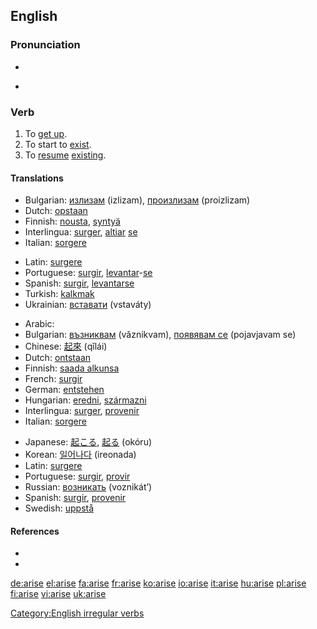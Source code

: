 ==English==

===Pronunciation===
*{{IPA|/əˈraɪz/}}
*{{audio|en-us-arise.ogg|Audio (US)}}
*:{{rhymes|aɪz}}

===Verb===
{{en-verb|arises|arising|arose|arisen}}

# To [[get up]].
# To start to [[exist]].
# To [[resume]] [[exist]]ing.

====Translations====
{{trans-top|get up, stand up}}
*Bulgarian: [[излизам]] (izlizam), [[произлизам]] (proizlizam)
*Dutch: [[opstaan]]
*Finnish: [[nousta]], [[syntyä]]
*Interlingua: [[surger]], [[altiar]] [[se]]
*Italian: [[sorgere]]
{{trans-mid}}
*Latin: [[surgere]]
*Portuguese: [[surgir]], [[levantar]]-[[se#Portuguese|se]]
*Spanish: [[surgir]], [[levantar]][[se#Spanish|se]]
*Turkish: [[kalkmak]]
*Ukrainian: [[вставати]] (vstaváty)
{{trans-bottom}}

{{trans-top|start to exist, originate}}
*Arabic: {{ARchar|[[نهض]]}} {{Unicode|(náhaɖa)}}
*Bulgarian: [[възниквам]] (vǎznikvam), [[появявам се]] (pojavjavam se)
*Chinese: [[起來]] (qǐlái)
*Dutch: [[ontstaan]]
*Finnish: [[saada alkunsa]]
*French: [[surgir]]
*German: [[entstehen]]
*Hungarian: [[eredni]], [[származni]]
*Interlingua: [[surger]], [[provenir]]
*Italian: [[sorgere]]
{{trans-mid}}
*Japanese: [[起こる]], [[起る]] (okóru)
*Korean: [[일어나다]] (ireonada)
*Latin: [[surgere]]
*Portuguese: [[surgir]], [[provir]]
*Russian: [[возникать]] (voznikát’)
*Spanish: [[surgir]], [[provenir]]
*Swedish: [[uppstå]]
{{trans-bottom}}

====References====
*{{R:Century 1911}}
*{{R:Webster 1913}}

[[Category:English irregular verbs]]

[[de:arise]]
[[el:arise]]
[[fa:arise]]
[[fr:arise]]
[[ko:arise]]
[[io:arise]]
[[it:arise]]
[[hu:arise]]
[[pl:arise]]
[[fi:arise]]
[[vi:arise]]
[[uk:arise]]